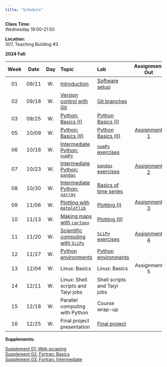 ---
title: "Schedule"
---
**Class Time:**   
Wednesday 19:00-21:50

**Location:**   
307, Teaching Building #3   

**2024 Fall:**

|Week|Date |Day | Topic                                                                                     | Lab                                                                                  | Assignment Out                                                         | Assignment Due  |
|:--:|:---:|:--:|:------------------------------------------------------------------------------------------|:-------------------------------------------------------------------------------------|:----------------------------------------------------------------------:|:---------------:|
|01  |09/11|W.  |[Introduction](https://zhu-group.github.io/ese5023/Section_01.html)                        | [Software setup](https://zhu-group.github.io/ese5023/Lab_01.html)                    |                                                                        |                 |
|02  |09/18|W.  |[Version control with Git](https://zhu-group.github.io/ese5023/Section_02.html)            | [Git branches](https://zhu-group.github.io/ese5023/Lab_02.html)                      |                                                                        |                 |
|03  |09/25|W.  |[Python: Basics (I)](https://zhu-group.github.io/ese5023/Section_03.html)                  | [Python Basics (I)](https://zhu-group.github.io/ese5023/Lab_03.html)                 |                                                                        |                 |
|05  |10/09|W.  |[Python: Basics (II)](https://zhu-group.github.io/ese5023/Section_04.html)                 | [Python Basics (II)](https://zhu-group.github.io/ese5023/Lab_04.html)                | [Assignment 1](https://zhu-group.github.io/ese5023/Assignment_01.html) |                 |
|06  |10/16|W.  |[Intermediate Python: `numPy`](https://zhu-group.github.io/ese5023/Section_05.html)        | [`numPy` exercises](https://zhu-group.github.io/ese5023/Lab_05.html)                 |                                                                        |                 |
|07  |10/23|W.  |[Intermediate Python: `pandas`](https://zhu-group.github.io/ese5023/Section_06.html)       | [`pandas` exercises](https://zhu-group.github.io/ese5023/Lab_06.html)                | [Assignment 2](https://zhu-group.github.io/ese5023/Assignment_02.html) | Assignment 1    |
|08  |10/30|W.  |[Intermediate Python: `xarray`](https://zhu-group.github.io/ese5023/Section_07.html)       | [Basics of time series](https://zhu-group.github.io/ese5023/Lab_07.html)             |                                                                        |                 |
|09  |11/06|W.  |[Plotting with `matplotlib`](https://zhu-group.github.io/ese5023/Section_08.html)          | [Plotting (I)](https://zhu-group.github.io/ese5023/Lab_08.html)                      | [Assignment 3](https://zhu-group.github.io/ese5023/Assignment_03.html) | Assignment 2    |
|10  |11/13|W.  |[Making maps with `cartopy`](https://zhu-group.github.io/ese5023/Section_09.html)          | [Plotting (II)](https://zhu-group.github.io/ese5023/Lab_09.html)                     |                                                                        |                 |
|11  |11/20|W.  |[Scientific computing with `SciPy`](https://zhu-group.github.io/ese5023/Section_10.html)   | [`SciPy` exercises](https://zhu-group.github.io/ese5023/Lab_10.html)                 | [Assignment 4](https://zhu-group.github.io/ese5023/Assignment_04.html) | Assignment 3    |
|12  |11/27|W.  |[Python environments](https://zhu-group.github.io/ese5023/Section_11.html)                 | [Python environments](https://zhu-group.github.io/ese5023/Lab_11.html)               |                                                                        |                 |
|13  |12/04|W.  |Linux: Basics                                                                              | Linux: Basics                                                                        | Assignment 5                                                           | Assignment 4    |
|14  |12/11|W.  |Linux: Shell scripts and Taiyi jobs                                                        | Shell scripts and Taiyi jobs                                                         |                                                                        |                 |
|15  |12/18|W.  |Parallel computing with Python                                                             | Course wrap-up                                                                       |                                                                        | Assignment 5    |
|16  |12/25|W.  |Final project presentation                                                                 | [Final project](https://zhu-group.github.io/ese5023/download/Final_project_2024.pdf) |                                                                        |                 |

**Supplements:**  

[Supplement 01: Web scraping](https://zhu-group.github.io/ese5023/Sup_01.html)  
[Supplement 02: Fortran: Basics](https://zhu-group.github.io/ese5023/Sup_02.html)  
[Supplement 03: Fortran: Intermediate](https://zhu-group.github.io/ese5023/Sup_03.html)  